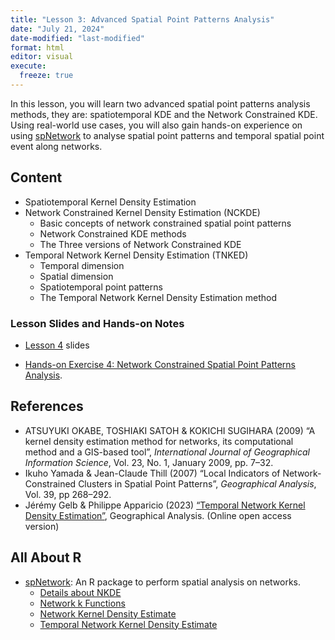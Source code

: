 ```yaml
---
title: "Lesson 3: Advanced Spatial Point Patterns Analysis"
date: "July 21, 2024"
date-modified: "last-modified"
format: html
editor: visual
execute: 
  freeze: true
---
```


In this lesson, you will learn two advanced spatial point patterns analysis methods, they are: spatiotemporal KDE and the Network Constrained KDE. Using real-world use cases, you will also gain hands-on experience on using [spNetwork](https://jeremygelb.github.io/spNetwork/index.html) to analyse spatial point patterns and temporal spatial point event along networks.

## Content

-   Spatiotemporal Kernel Density Estimation
-   Network Constrained Kernel Density Estimation (NCKDE)
    -   Basic concepts of network constrained spatial point patterns
    -   Network Constrained KDE methods
    -   The Three versions of Network Constrained KDE
-   Temporal Network Kernel Density Estimation (TNKED)
    -   Temporal dimension
    -   Spatial dimension
    -   Spatiotemporal point patterns
    -   The Temporal Network Kernel Density Estimation method

### Lesson Slides and Hands-on Notes

-   [Lesson 4](../lesson/Lesson04/Lesson04-ASPAA.html) slides

-   [Hands-on Exercise 4: Network Constrained Spatial Point Patterns Analysis](https://r4gdsa.netlify.app/chap07).

## References

-   ATSUYUKI OKABE, TOSHIAKI SATOH & KOKICHI SUGIHARA (2009) "A kernel density estimation method for networks, its computational method and a GIS-based tool", *International Journal of Geographical Information Science*, Vol. 23, No. 1, January 2009, pp. 7–32.
-   Ikuho Yamada & Jean-Claude Thill (2007) "Local Indicators of Network-Constrained Clusters in Spatial Point Patterns", *Geographical Analysis*, Vol. 39, pp 268–292.
-   Jérémy Gelb & Philippe Apparicio (2023) ["Temporal Network Kernel Density Estimation"](https://onlinelibrary.wiley.com/doi/full/10.1111/gean.12368), Geographical Analysis. (Online open access version)

## All About R

-   [spNetwork](https://jeremygelb.github.io/spNetwork/index.html): An R package to perform spatial analysis on networks.
    -   [Details about NKDE](https://jeremygelb.github.io/spNetwork/articles/web_vignettes/NKDEdetailed.html)
    -   [Network k Functions](https://jeremygelb.github.io/spNetwork/articles/KNetworkFunctions.html)
    -   [Network Kernel Density Estimate](https://jeremygelb.github.io/spNetwork/articles/NKDE.html)
    -   [Temporal Network Kernel Density Estimate](https://jeremygelb.github.io/spNetwork/articles/TNKDE.html)
